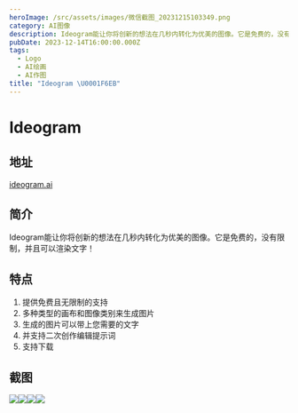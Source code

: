```yaml
---
heroImage: /src/assets/images/微信截图_20231215103349.png
category: AI图像
description: Ideogram能让你将创新的想法在几秒内转化为优美的图像。它是免费的，没有限制，并且可以渲染文字！
pubDate: 2023-12-14T16:00:00.000Z
tags:
  - Logo
  - AI绘画
  - AI作图
title: "Ideogram \U0001F6EB"
---
```


# Ideogram

## 地址

[ideogram.ai](https://ideogram.ai/t/trending)

## 简介

Ideogram能让你将创新的想法在几秒内转化为优美的图像。它是免费的，没有限制，并且可以渲染文字！

## 特点

1. 提供免费且无限制的支持
2. 多种类型的画布和图像类别来生成图片
3. 生成的图片可以带上您需要的文字
4. 并支持二次创作编辑提示词
5. 支持下载

## 截图

![](/src/assets/images/微信截图_20231215103349.png)![](/src/assets/images/微信截图_20231215103159.png)![](/src/assets/images/微信截图_20231215103533.png)![](/src/assets/images/微信截图_20231215103721.png)
